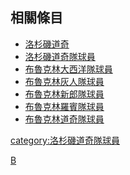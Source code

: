 {{Catnav|頁面分類|...|棒球|棒球選手|美國職棒大聯盟球員|美國職棒大聯盟各隊球員}}
{{Catnav|頁面分類|...|美國棒球|美國職棒大聯盟|美國職棒大聯盟球員|美國職棒大聯盟各隊球員}}
{{Commonscat|Brooklyn Superbas players}}

{{CatAutoTOC}}
==相關條目==
*[[洛杉磯道奇|洛杉磯道奇]]
*[[:Category:洛杉磯道奇隊球員|洛杉磯道奇隊球員]]
*[[:Category:布魯克林大西洋隊球員|布魯克林大西洋隊球員]]
*[[:Category:布魯克林灰人隊球員|布魯克林灰人隊球員]]
*[[:Category:布魯克林新郎隊球員|布魯克林新郎隊球員]]
*[[:Category:布魯克林羅賓隊球員|布魯克林羅賓隊球員]]
*[[:Category:布魯克林道奇隊球員|布魯克林道奇隊球員]]

[[Category:美國職棒大聯盟各隊球員|B]]
[[category:洛杉磯道奇隊球員‎|category:洛杉磯道奇隊球員‎]]